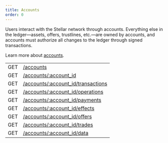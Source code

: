 ```yaml
---
title: Accounts
order: 0
---
```



Users interact with the Stellar network through accounts. Everything else in the ledger—assets, offers, trustlines, etc.—are owned by accounts, and accounts must authorize all changes to the ledger through signed transactions.

Learn more about [accounts](../../../../../learn/glossary.mdx#account).

<EndpointsTable title="Endpoints">

|  |  |
| --- | --- |
| GET | [/accounts](../../list-all-accounts.api.mdx) |
| GET | [/accounts/:account_id](../../retrieve-an-account.api.mdx) |
| GET | [/accounts/:account_id/transactions](../../get-transactions-by-account-id.api.mdx) |
| GET | [/accounts/:account_id/operations](../../get-operations-by-account-id.api.mdx) |
| GET | [/accounts/:account_id/payments](../../get-payments-by-account-id.api.mdx) |
| GET | [/accounts/:account_id/effects](../../get-effects-by-account-id.api.mdx) |
| GET | [/accounts/:account_id/offers](../../get-offers-by-account-id.api.mdx) |
| GET | [/accounts/:account_id/trades](../../get-trades-by-account-id.api.mdx) |
| GET | [/accounts/:account_id/data](../../get-data-by-account-id.api.mdx) |

</EndpointsTable>
